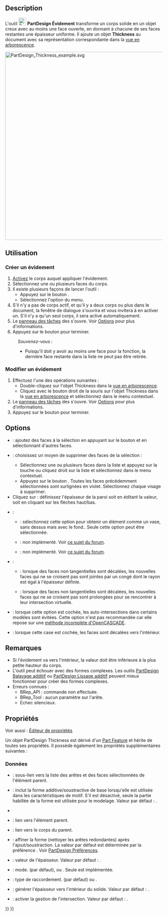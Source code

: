 <languages/>

{{Docnav/fr
|[[PartDesign_Draft/fr|Dépouille]]
|[[PartDesign_Mirrored/fr|Symétrie]]
|[[PartDesign_Workbench/fr|Atelier PartDesign]]
|IconL=PartDesign_Draft.svg
|IconR=PartDesign_Mirrored.svg
|IconC=Workbench_PartDesign.svg
}}

{{GuiCommand/fr
|Name=PartDesign Thickness
|Name/fr=PartDesign Évidement
|MenuLocation=PartDesign → Appliquer une fonction d'habillage → Évidement
|Workbenches=[[PartDesign_Workbench/fr|PartDesign]]
|Version=0.17
|SeeAlso=[[Part_Thickness/fr|Part Évider]]
}}

==Description==

L'outil [[Image:PartDesign_Thickness.svg|24px]] '''PartDesign Évidement''' transforme un corps solide en un objet creux avec au moins une face ouverte, en donnant à chacune de ses faces restantes une épaisseur uniforme. Il ajoute un objet '''Thickness''' au document avec sa représentation correspondante dans la [[Tree_view/fr|vue en arborescence]].

[[File:PartDesign_Thickness_example.svg|600px]]
{{Caption|Solide de base (A) → Solide avec la face sélectionnée à ouvrir (B) → Objet creux résultant (C)}}

<span id="Usage"></span>
==Utilisation==

<span id="Add_a_thickness"></span>
=== Créer un évidement ===

# [[PartDesign_Body/fr#Statut_actif|Activez]] le corps auquel appliquer l'évidement.
# Sélectionnez une ou plusieurs faces du corps.
# Il existe plusieurs façons de lancer l'outil :
#* Appuyez sur le bouton {{Button|[[Image:PartDesign_Thickness.svg|16px]] [[PartDesign_Thickness/fr|Évidement]]}}.
#* Sélectionnez l'option {{MenuCommand|PartDesign → Appliquer une fonction d'habillage → [[Image:PartDesign_Thickness.svg|16px]] Évidement}} du menu.
# S'il n'y a pas de corps actif, et qu'il y a deux corps ou plus dans le document, la fenêtre de dialogue {{MenuCommand|Corps actif requis}} s'ouvrira et vous invitera à en activer un. S'il n'y a qu'un seul corps, il sera activé automatiquement.
# Le [[Task_panel/fr|panneau des tâches]] des {{MenuCommand|Paramètres de l'évidement}} s'ouvre. Voir [[#Options|Options]] pour plus d'informations.
# Appuyez sur le bouton {{Button|OK}} pour terminer.


:''Souvenez-vous'' :
:* Puisqu'il doit y avoir au moins une face pour la fonction, la dernière face restante dans la liste ne peut pas être retirée.

<span id="Edit_a_thickness"></span>
=== Modifier un évidement ===

# Effectuez l'une des opérations suivantes :
#* Double-cliquez sur l'objet Thickness dans la [[Tree_view/fr|vue en arborescence]].
#* Cliquez avec le bouton droit de la souris sur l'objet Thickness dans la [[Tree_view/fr|vue en arborescence]] et sélectionnez {{MenuCommand|Modifier l'évidement}} dans le menu contextuel.
# Le [[Task_panel/fr|panneau des tâches]] des {{MenuCommand|Paramètres de l'évidement}} s'ouvre. Voir [[#Options|Options]] pour plus d'informations.
# Appuyez sur le bouton {{Button|OK}} pour terminer.

==Options==

<div class="mw-translate-fuzzy">
* {{MenuCommand|Ajouter une face}} : ajoutez des faces à la sélection en appuyant sur le bouton {{Button|Ajouter une face}} et en sélectionnant d'autres faces. 
* {{MenuCommand|Supprimer la face}} : choisissez un moyen de supprimer des faces de la sélection :
** Sélectionnez une ou plusieurs faces dans la liste et appuyez sur la touche {{KEY|Suppr}} ou cliquez droit sur la liste et sélectionnez {{MenuCommand|Enlever}} dans le menu contextuel.
** Appuyez sur le bouton {{Button|Supprimer la face}}. Toutes les faces précédemment sélectionnées sont surlignées en violet. Sélectionnez chaque visage à supprimer.
* Cliquez sur {{MenuCommand|Épaisseur}} : définissez l'épaisseur de la paroi soit en éditant la valeur, soit en cliquant sur les flèches haut/bas.
* {{MenuCommand|Mode}} :
** {{MenuCommand|Objet creux}} : sélectionnez cette option pour obtenir un élément comme un vase, sans dessus mais avec le fond.. Seule cette option peut être sélectionnée.
** {{MenuCommand|Tube}} : non implémenté. Voir [https://forum.freecadweb.org/viewtopic.php?p=484495#p484495 ce sujet du forum].
** {{MenuCommand|Recto-verso}} : non implémenté. Voir [https://forum.freecadweb.org/viewtopic.php?p=484495#p484495 ce sujet du forum].
* {{MenuCommand|Type de raccord}} :
** {{MenuCommand|Arc}} : lorsque des faces non tangentielles sont décalées, les nouvelles faces qui ne se croisent pas sont jointes par un congé dont le rayon est égal à l'épaisseur définie.
** {{MenuCommand|Intersection}} : lorsque des faces non tangentielles sont décalées, les nouvelles faces qui ne se croisent pas sont prolongées pour se rencontrer à leur intersection virtuelle.
* {{MenuCommand|Intersection}} : lorsque cette option est cochée, les auto-intersections dans certains modèles sont évitées. Cette option n'est pas recommandée car elle repose sur une [https://dev.opencascade.org/doc/refman/html/class_b_rep_offset_a_p_i___make_thick_solid.html#af78f35025a31e2ce8bd96c82fb33a981 méthode incomplète d'OpenCASCADE].
* {{MenuCommand|Générer l'épaisseur vers l'intérieur}} : lorsque cette case est cochée, les faces sont décalées vers l'intérieur.
</div>

<span id="Notes"></span>
== Remarques ==

* Si l'évidement va vers l'intérieur, la valeur doit être inférieure à la plus petite hauteur du corps.
* L'outil peut échouer avec des formes complexes. Les outils [[PartDesign_AdditivePipe/fr|PartDesign Balayage additif]] ou [[PartDesign_AdditiveLoft/fr|PartDesign Lissage additif]] peuvent mieux fonctionner pour créer des formes complexes.
* Erreurs connues :
** BRep_API : commande non effectuée.
** BRep_Tool : aucun paramètre sur l'arête.
** Echec silencieux.

<span id="Properties"></span>
== Propriétés ==

Voir aussi : [[Property_editor/fr|Éditeur de propriétés]]

Un objet PartDesign Thickness est dérivé d'un [[Part_Feature/fr|Part Feature]] et hérite de toutes ses propriétés. Il possède également les propriétés supplémentaires suivantes :

<span id="Data"></span>
===Données===

{{Properties_Title|Base}}

* {{PropertyData|Base|LinkSub}} : sous-lien vers la liste des arêtes et des faces sélectionnées de l'élément parent.
* {{PropertyData|Support Transform|Bool}} : inclut la forme additive/soustractive de base lorsqu'elle est utilisée dans les caractéristiques de motif. S'il est désactivé, seule la partie habillée de la forme est utilisée pour le modelage. Valeur par défaut : {{FALSE}}.
* {{PropertyData|Add Sub Shape|PartShape|hidden}}
* {{PropertyData|Base Feature|Link|hidden}} : lien vers l'élément parent.
* {{PropertyData|_ Body|LinkHidden|hidden}} : lien vers le corps du parent.

{{Properties_Title|Part Design}}

* {{PropertyData|Refine|Bool}} : affiner la forme (nettoyer les arêtes redondantes) après l'ajout/soustraction. La valeur par défaut est déterminée par la préférence {{MenuCommand|Affiner automatiquement le modèle après une opération d'esquisse}}. Voir [[PartDesign_Preferences/fr#G.C3.A9n.C3.A9ral|PartDesign Préférences]].

{{Properties_Title|Thickness}}

* {{PropertyData|Value|Length}} : valeur de l'épaisseur. Valeur par défaut : {{value|1 mm}}.
* {{PropertyData|Mode|Enumeration}} : mode. {{value|Skin}} (par défaut), {{value|Pipe}} ou {{Value|Recto verso}}. Seule {{value|Skin}} est implémentée.
* {{PropertyData|Join|Enumeration}} : type de raccordement. {{value|Arc}} (par défaut) ou {{Value|Intersection}}.
* {{PropertyData|Reversed|Bool}} : générer l'épaisseur vers l'intérieur du solide. Valeur par défaut : {{FALSE}}.
* {{PropertyData|Intersection|Bool}} : activer la gestion de l'intersection. Valeur par défaut : {{FALSE}}.


{{Docnav/fr
|[[PartDesign_Draft/fr|Dépouille]]
|[[PartDesign_Mirrored/fr|Symétrie]]
|[[PartDesign_Workbench/fr|Atelier PartDesign]]
|IconL=PartDesign_Draft.svg
|IconR=PartDesign_Mirrored.svg
|IconC=Workbench_PartDesign.svg
}}

{{PartDesign Tools navi{{#translation:}}}}
{{Userdocnavi{{#translation:}}}}